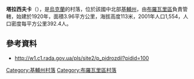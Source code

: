 {{coord|50|37|24|N|31|1|24|E|scale:30000|display=title}}

'''塔拉西夫卡'''（{{lang-uk|Тарасівка}}），是[[烏克蘭|烏克蘭]]的村落，位於該國中北部[[基輔州|基輔州]]，由[[布羅瓦里區|布羅瓦里區]]負責管轄，始建於1920年，面積3.96平方公里，海拔高度113米，2001年人口1,554，人口密度每平方公里392.4人。

==參考資料==
*http://w1.c1.rada.gov.ua/pls/site2/p_pidrozdil?pidid=100 {{Wayback|url=http://w1.c1.rada.gov.ua/pls/site2/p_pidrozdil?pidid=100 |date=20201025112247 }}

{{DEFAULTSORT:Мала Тарасівка}}
[[Category:基輔州村落|Category:基輔州村落]]
[[Category:布羅瓦里區村落|Category:布羅瓦里區村落]]


{{Kiev-geo-stub}}